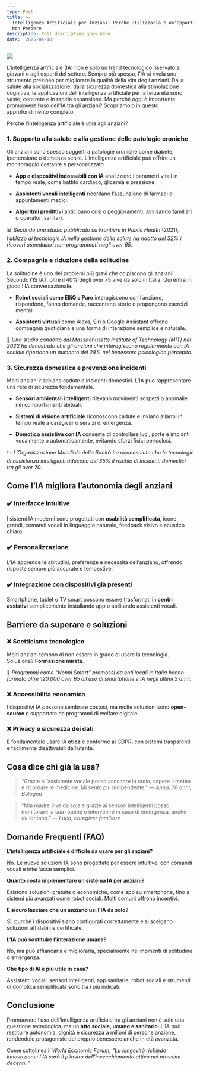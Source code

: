 ```yaml
---
type: Post
title: >-
  Intelligenza Artificiale per Anziani: Perché Utilizzarla è un’Opportunità da
  Non Perdere
description: Post description goes here
date: '2025-04-18'
---
```

![](/images/DALL%C2%B7E%202025-04-18%2017.19.38%20-%20An%20elderly%20woman%20sitting%20alone%20in%20a%20cozy%20living%20room,%20using%20a%20tablet%20with%20an%20AI%20assistant%20interface.%20She%20is%20smiling%20while%20interacting%20with%20the%20screen.webp)

L’intelligenza artificiale (IA) non è solo un trend tecnologico riservato ai giovani o agli esperti del settore. Sempre più spesso, l’IA si rivela uno strumento prezioso per migliorare la qualità della vita degli anziani. Dalla salute alla socializzazione, dalla sicurezza domestica alla stimolazione cognitiva, le applicazioni dell’intelligenza artificiale per la terza età sono vaste, concrete e in rapida espansione. Ma perché oggi è importante promuovere l’uso dell’IA tra gli anziani? Scopriamolo in questo approfondimento completo.

Perché l’intelligenza artificiale è utile agli anziani?

### 1. **Supporto alla salute e alla gestione delle patologie croniche**

Gli anziani sono spesso soggetti a patologie croniche come diabete, ipertensione o demenza senile. L’intelligenza artificiale può offrire un monitoraggio costante e personalizzato.

*   **App e dispositivi indossabili con IA** analizzano i parametri vitali in tempo reale, come battito cardiaco, glicemia e pressione.

*   **Assistenti vocali intelligenti** ricordano l’assunzione di farmaci o appuntamenti medici.

*   **Algoritmi predittivi** anticipano crisi o peggioramenti, avvisando familiari o operatori sanitari.

📊 *Secondo uno studio pubblicato su* *Frontiers in Public Health* (2021), *l’utilizzo di tecnologie IA nella gestione della salute ha ridotto del 32% i ricoveri ospedalieri non programmati negli over 65.*



### 2. **Compagnia e riduzione della solitudine**

La solitudine è uno dei problemi più gravi che colpiscono gli anziani. Secondo l’ISTAT, oltre il 40% degli over 75 vive da solo in Italia. Qui entra in gioco l’IA conversazionale.

*   **Robot sociali come ElliQ o Paro** interagiscono con l’anziano, rispondono, fanno domande, raccontano storie o propongono esercizi mentali.

*   **Assistenti virtuali** come Alexa, Siri o Google Assistant offrono compagnia quotidiana e una forma di interazione semplice e naturale.

🧠 *Uno studio condotto dal Massachusetts Institute of Technology (MIT) nel 2022 ha dimostrato che gli anziani che interagiscono regolarmente con IA sociale riportano un aumento del 28% nel benessere psicologico percepito.*



### 3. **Sicurezza domestica e prevenzione incidenti**

Molti anziani rischiano cadute o incidenti domestici. L’IA può rappresentare una rete di sicurezza fondamentale.

*   **Sensori ambientali intelligenti** rilevano movimenti sospetti o anomalie nei comportamenti abituali.

*   **Sistemi di visione artificiale** riconoscono cadute e inviano allarmi in tempo reale a caregiver o servizi di emergenza.

*   **Domotica assistiva con IA** consente di controllare luci, porte e impianti vocalmente o automaticamente, evitando sforzi fisici pericolosi.

📉 *L’Organizzazione Mondiale della Sanità ha riconosciuto che le tecnologie di assistenza intelligenti riducono del 35% il rischio di incidenti domestici tra gli over 70.*



## Come l’IA migliora l’autonomia degli anziani

### ✔️ Interfacce intuitive

I sistemi IA moderni sono progettati con **usabilità semplificata**, icone grandi, comandi vocali in linguaggio naturale, feedback visivo e acustico chiaro.

### ✔️ Personalizzazione

L’IA apprende le abitudini, preferenze e necessità dell’anziano, offrendo risposte sempre più accurate e tempestive.

### ✔️ Integrazione con dispositivi già presenti

Smartphone, tablet o TV smart possono essere trasformati in **centri assistivi** semplicemente installando app o abilitando assistenti vocali.



## Barriere da superare e soluzioni

### ❌ **Scetticismo tecnologico**

Molti anziani temono di non essere in grado di usare la tecnologia. Soluzione? **Formazione mirata**.

👥 *Programmi come “Nonni Smart” promossi da enti locali in Italia hanno formato oltre 120.000 over 65 all’uso di smartphone e IA negli ultimi 3 anni.*

### ❌ **Accessibilità economica**

I dispositivi IA possono sembrare costosi, ma molte soluzioni sono **open-source** o supportate da programmi di welfare digitale.

### ❌ **Privacy e sicurezza dei dati**

È fondamentale usare IA **etica** e conforme al GDPR, con sistemi trasparenti e facilmente disattivabili dall’utente.



## Cosa dice chi già la usa?

> “Grazie all’assistente vocale posso ascoltare la radio, sapere il meteo e ricordare le medicine. Mi sento più indipendente.”
> *— Anna, 78 anni, Bologna*

> “Mia madre vive da sola e grazie ai sensori intelligenti posso monitorare la sua routine e intervenire in caso di emergenza, anche da lontano.”
> *— Luca, caregiver familiare*



## Domande Frequenti (FAQ)

**L’intelligenza artificiale è difficile da usare per gli anziani?**

No. Le nuove soluzioni IA sono progettate per essere intuitive, con comandi vocali e interfacce semplici.

**Quanto costa implementare un sistema IA per anziani?**

Esistono soluzioni gratuite o economiche, come app su smartphone, fino a sistemi più avanzati come robot sociali. Molti comuni offrono incentivi.

**È sicuro lasciare che un anziano usi l’IA da solo?**

Sì, purché i dispositivi siano configurati correttamente e si scelgano soluzioni affidabili e certificate.

**L’IA può sostituire l’interazione umana?**

No, ma può affiancarla e migliorarla, specialmente nei momenti di solitudine o emergenza.

**Che tipo di AI è più utile in casa?**

Assistenti vocali, sensori intelligenti, app sanitarie, robot sociali e strumenti di domotica semplificata sono tra i più indicati.

## Conclusione

Promuovere l’uso dell’intelligenza artificiale tra gli anziani non è solo una questione tecnologica, ma un **atto sociale, umano e sanitario**. L’IA può restituire autonomia, dignità e sicurezza a milioni di persone anziane, rendendole protagoniste del proprio benessere anche in età avanzata.

Come sottolinea il *World Economic Forum*, *“La longevità richiede innovazione: l’IA sarà il pilastro dell’invecchiamento attivo nei prossimi decenni.”*







